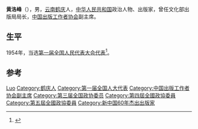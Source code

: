 '''黄洛峰'''（{{bd|1909年||1980年}}），男，[[云南|云南]][[鹤庆|鹤庆]]人，[[中华人民共和国|中华人民共和国]]政治人物、出版家，曾任文化部出版局局长，[[中国出版工作者协会|中国出版工作者协会]]副主席。

== 生平 ==
1954年，当选[[第一届全国人民代表大会代表名单|第一届全国人民代表大会代表]]<ref>{{cite book|author=全国人民代表大会常务委员会办公厅|title=中华人民共和国第一届全国人民代表大会代表名单|year=1955年|publisher=全国人民代表大会常务委员会办公厅|url=http://book.ucdrs.superlib.net/views/specific/2929/bookDetail.jsp?dxNumber=000005772167&d=546843D0AE2464CD1C95896344A85614&fenlei=04070402|access-date=2015-01-28|archive-date=2019-01-24|archive-url=https://web.archive.org/web/20190124105450/http://book.ucdrs.superlib.net/views/specific/2929/bookDetail.jsp?dxNumber=000005772167&d=546843D0AE2464CD1C95896344A85614&fenlei=04070402|dead-url=no}}</ref>。

== 参考 ==
{{reflist}}

{{中国政治人物小作品}}
{{新中国60年杰出出版家}}
{{Navboxes
| title  = 黄洛峰在[[中国出版协会|中国出版协会]]的职务
| list1  =
{{中国出版工作者协会第一届理事会}}
}}

{{Authority control}}
{{DEFAULTSORT:Huang黄}}
[[Category:黄姓|Luo]]
[[Category:鹤庆人|Category:鹤庆人]]
[[Category:第一届全国人大代表|Category:第一届全国人大代表]]
[[Category:中国出版工作者协会副主席|Category:中国出版工作者协会副主席]]
[[Category:第三届全国政协委员|Category:第三届全国政协委员]]
[[Category:第四屆全國政協委員|Category:第四屆全國政協委員]]
[[Category:第五屆全國政協委員|Category:第五屆全國政協委員]]
[[Category:新中国60年杰出出版家|Category:新中国60年杰出出版家]]